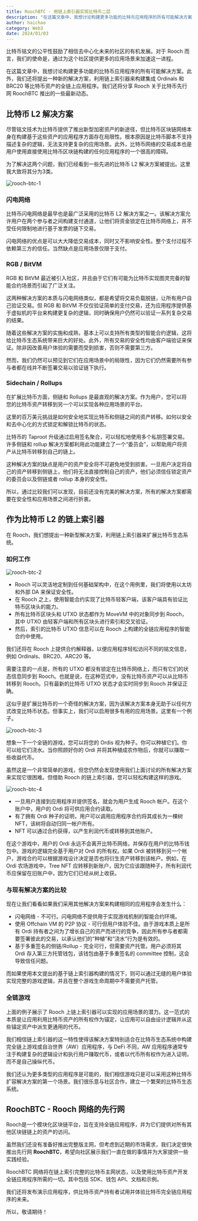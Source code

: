 ```yaml
---
title: RoochBTC - 用链上索引器实现比特币二层
description: "在这篇文章中，我想讨论构建更多功能的比特币应用程序的所有可能解决方案。此外，我们还将提出一种新的解决方案，利用链上索引器来构建集成 Ordinals 和 BRC20 等比特币资产的全链上应用程序。我们还将分享 Rooch 关于比特币先行网 RoochBTC 推出的一些最新动态。"
author: haichao
category: Web3
date: 2024/01/03
---
```



<PostHeader />

比特币铭文的公平性鼓励了相信去中心化未来的社区的有机发展。对于 Rooch 而言，我们的使命是，通过为这个社区提供更多的应用场景来加速这一进程。

在这篇文章中，我想讨论构建更多功能的比特币应用程序的所有可能解决方案。此外，我们还将提出一种新的解决方案，利用链上索引器来构建集成 Ordinals 和 BRC20 等比特币资产的全链上应用程序。我们还将分享 Rooch 关于比特币先行网 RoochBTC 推出的一些最新动态。

## 比特币 L2 解决方案

尽管铭文技术为比特币提供了推出新型加密资产的新途径，但比特币区块链网络本身在构建基于这些资产的应用程序方面存在局限性。根本原因是比特币脚本不支持描述复杂的逻辑，无法支持更复杂的应用场景。此外，比特币网络的交易成本也是用户使用直接使用比特币区块链构建的任何应用程序的一个很高的障碍。

为了解决这两个问题，我们已经看到一些先进的比特币 L2 解决方案被提出。这里我大致将其分为3类。


<Image
  src="/docs/rooch-btc-1.png"
  alt="rooch-btc-1"
  width={800}
  height={800}
  className="mx-auto my-8"
/>

### 闪电网络

比特币闪电网络是最早也是最广泛采用的比特币 L2 解决方案之一。该解决方案允许用户在两个参与者之间构建支付通道，让他们将资金锁定在比特币网络上，并不受任何限制地进行基于发票的链下交易。

闪电网络的优点是可以大大降低交易成本，同时又不影响安全性。整个支付过程不依赖第三方的信任。当然缺点是应用场景仅限于支付。

### RGB / BitVM

RGB 和 BitVM 最近被引入社区，并且由于它们有可能为比特币实现图灵完备的智能合约场景而引起了广泛关注。

这两种解决方案的本质与闪电网络类似，都是希望将交易负载脱链，让所有用户自己验证交易。但 RGB 和 BitVM 不仅仅验证简单的支付交易，还为应用程序提供基于虚拟机的平台来构建更复杂的逻辑，同时确保用户仍然可以验证一系列复杂交易的结果。

随着这些解决方案的实施和成熟，基本上可以支持所有类型的智能合约逻辑，这将给比特币生态系统带来巨大的好处。此外，所有交易的安全性均由客户端验证来保证。除非因改善用户体验的需要而受到损害，否则不需要第三方。

然而，我们仍然可以预见到它们在应用场景中的局限性，因为它们仍然需要所有参与者都在线并不断签署交易以验证链下执行。

### Sidechain / Rollups

在扩展比特币方面，侧链和 Rollups 是最直观的解决方案。作为用户，您可以将您的比特币资产转移到另一个可以实现各种应用场景的平台。

这里的百万美元挑战是如何安全地实现比特币和侧链之间的资产转移。如何以安全和去中心化的方式锁定和解锁比特币的状态。

比特币的 Taproot 升级通过启用签名聚合，可以轻松地使用多个私钥签署交易。许多侧链和 rollup 解决方案都利用此功能建立了一个“委员会”，以帮助用户将资产从比特币转移到自己的链上。

这种解决方案的缺点是用户的资产安全将不可避免地受到损害。一旦用户决定将自己的资产转移到侧链上，他们将无法直接控制自己的资产，他们必须信任锁定资产的委员会以及侧链或者 rollup 本身的安全性。

所以，通过比较我们可以发现，目前还没有完美的解决方案，所有的解决方案都需要在安全性和应用场景之间进行折衷。

## 作为比特币 L2 的链上索引器

在 Rooch，我们想提出一种新型解决方案，利用链上索引器来扩展比特币生态系统。

### 如何工作

<Image
  src="/docs/rooch-btc-2.png"
  alt="rooch-btc-2"
  width={500}
  height={500}
  className="mx-auto my-8"
/>

- Rooch 可以灵活地定制到任何基础架构中，在这个用例里，我们将使用以太坊和外部 DA 来保证安全性。
- 在 Rooch 之上，使用智能合约实现了比特币轻客户端，该客户端具有验证比特币区块头的能力。
- 所有比特币区块头和 UTXO 状态都作为 MoveVM 中的对象同步到 Rooch，其中 UTXO 由轻客户端和所有区块头进行索引和交叉验证。
- 然后，索引的比特币 UTXO 信息可以在 Rooch 上构建的全链应用程序的智能合约中使用。

我们还将在 Rooch 上提供合约解释器，以便应用程序轻松访问不同的铭文信息，例如 Ordinals、BRC20、ARC20 等。

需要注意的一点是，所有的 UTXO 都没有锁定在比特币网络上，而只有它们的状态信息同步到 Rooch。也就是说，在这种范式中，没有比特币资产可以从比特币转移到 Rooch。只有最新的比特币 UTXO 状态才会实时同步到 Rooch 并保证正确。

这似乎是扩展比特币的一个奇怪的解决方案，因为该解决方案本身无助于以任何方式改变比特币状态。但事实上，我们可以启用很多有用的应用场景。这里有一个例子。

<Image
  src="/docs/rooch-btc-3.png"
  alt="rooch-btc-3"
  width={700}
  height={700}
  className="mx-auto my-8"
/>

想象一下一个全链的游戏，您可以将您的 Ordis 视为种子。你可以种植它们。你可以给它们浇水。当你照顾好你的 Ordi 并将其种植成农作物后，你就可以赚取一些收益代币。

虽然这是一个非常简单的游戏，但您仍然会发现使用我们上面讨论的所有解决方案来实现它很困难。但借助 Rooch 的链上索引器，您可以轻松构建这样的游戏。

<Image
  src="/docs/rooch-btc-4.png"
  alt="rooch-btc-4"
  width={700}
  height={700}
  className="mx-auto my-8"
/>

- 一旦用户连接到应用程序并提供签名，就会为用户生成 Rooch 帐户。在这个账户中，用户的 Ordi 将可供应用合约读取。
- 有了拥有 Ordi 种子的证明，用户可以调用应用程序合约将其成长为一棵树 NFT，该树将自动归同一帐户所有。
- NFT 可以通过合约获得，以产生利润代币或转移到其他账户。

在这个游戏中，用户的 Ordi 永远不会离开比特币网络，并保存在用户的比特币钱包中。游戏的逻辑完全基于用户对 Ordi 的所有权。如果 Ordi 被转移到另一个帐户，游戏合约可以根据游戏设计决定是否也将衍生资产转移到该帐户。例如，在 Ordi 农场游戏中，Tree NFT 应转移到新账户，因为它应该跟随种子，所有利润代币应保留在旧账户中，因为它们已经从树上收获。

### 与现有解决方案的比较

现在让我们看看如果我们采用其他解决方案来构建相同的应用程序会发生什么：

- 闪电网络 - 不可行。闪电网络不提供用于实现游戏机制的智能合约环境。
- 使用 Offchain VM 的 P2P 协议 - 可行但用户体验不佳。由于游戏本质上是所有 Ordi 持有者之间为了增长自己的资产而进行的竞争，因此所有参与者都需要签署彼此的交易，以承认他们的“种植”和“浇水”行为是有效的。
- 基于多重签名的侧链/Rollup - 完全可行，但需要资产托管。用户必须将其 Ordi 存入第三方托管钱包，该钱包由基于多重签名的 committee 控制，这会导致信任问题。

而如果使用本文提出的基于链上索引器构建的情况下，则可以通过无缝的用户体验实现完整的游戏逻辑，并且在整个游戏生命周期中不需要资产托管。

### 全链游戏

上面的例子展示了 Rooch 上链上索引器可以实现的应用场景的潜力。这一范式的本质是让应用利用比特币资产的所有权作为锚定，让应用可以自由设计逻辑并从这些锚定资产中派生更通用的代币。

我们相信链上索引器的这一特性使得该解决方案特别适合在比特币生态系统中构建完全链上游戏或自治世界（AW）应用程序，与 DeFi 不同，AW 应用程序通常专注于构建复杂的逻辑设计和执行用户赚取代币，或者以代币所有权作为进入证明，而不是自己操纵代币。

我们还认为更多类型的应用程序是可能的，我们相信游戏只是可以采用这种比特币扩容解决方案的第一个场景。我们很乐意与社区合作，建立一个繁荣的比特币生态系统。

## RoochBTC - Rooch 网络的先行网

Rooch是一个模块化区块链平台，旨在支持全链应用程序，并为它们提供对所有其他区块链链上的资产的访问。

虽然我们还没有准备好推出完整版主网，但考虑到近期的市场需求，我们决定很快推出先行网 **RoochBTC**，希望向社区展示我们一直在做的事情并为大家提供一些实践经验。

RoochBTC 网络将在链上索引完整的比特币主网状态，以及使用比特币资产开发全链应用程序所需的一切。其中包括 SDK、钱包 API、文档和示例。

我们还将发布演示应用程序，供比特币资产持有者试用并体验比特币完全链应用程序的未来。

所以，敬请期待！
